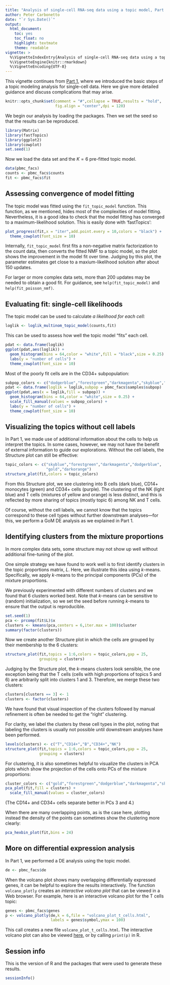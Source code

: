 ```yaml
---
title: "Analysis of single-cell RNA-seq data using a topic model, Part 2: practical implementation"
author: Peter Carbonetto
date: "`r Sys.Date()`"
output:
  html_document:
    toc: yes
    toc_float: no
    highlight: textmate
    theme: readable
vignette: >
  %\VignetteIndexEntry{Analysis of single-cell RNA-seq data using a topic model, Part 2: practical implementation}
  %\VignetteEngine{knitr::rmarkdown}
  %\VignetteEncoding{UTF-8}
---
```


This vignette continues from [Part 1][vignette-part-1], where we
introduced the basic steps of a topic modeling analysis for
single-cell data. Here we give more detailed guidance and discuss
complications that may arise.

```r
knitr::opts_chunk$set(comment = "#",collapse = TRUE,results = "hold",
                      fig.align = "center",dpi = 120)
```

We begin our analysis by loading the packages. Then we set the seed so
that the results can be reproduced.

```r
library(Matrix)
library(fastTopics)
library(ggplot2)
library(cowplot)
set.seed(1)
```

Now we load the data set and the $K = 6$ pre-fitted topic model.

```r
data(pbmc_facs)
counts <- pbmc_facs$counts
fit <- pbmc_facs$fit
```

Assessing convergence of model fitting
--------------------------------------

The topic model was fitted using the `fit_topic_model` function. This
function, as we mentioned, hides most of the complexities of model
fitting. Nevertheless, it is a good idea to check that the model
fitting has converged to a maximum-likelihood solution. This is
easily done with 'fastTopics':

```r
plot_progress(fit,x = "iter",add.point.every = 10,colors = "black") +
  theme_cowplot(font_size = 10)
```

Internally, `fit_topic_model` first fits a non-negative matrix
factorization to the count data, then converts the fitted NMF to a
topic model, so the plot shows the improvement in the model fit over
time. Judging by this plot, the parameter estimates get close to a
maxium-likelihood solution after about 150 updates.

For larger or more complex data sets, more than 200 updates may be
needed to obtain a good fit. For guidance, see `help(fit_topic_model)`
and `help(fit_poisson_nmf)`.

Evaluating fit: single-cell likelihoods
---------------------------------------

The topic model can be used to calculate *a likelihood for each cell:*

```r
loglik <- loglik_multinom_topic_model(counts,fit)
```

This can be used to assess how well the topic model "fits" each cell.

```r
pdat <- data.frame(loglik)
ggplot(pdat,aes(loglik)) +
  geom_histogram(bins = 64,color = "white",fill = "black",size = 0.25) +
  labs(y = "number of cells") +
  theme_cowplot(font_size = 10)
```

Most of the poorly fit cells are in the CD34+ subpopulation:

```r
subpop_colors <- c("dodgerblue","forestgreen","darkmagenta","skyblue","gold")
pdat <- data.frame(loglik = loglik,subpop = pbmc_facs$samples$subpop)
ggplot(pdat,aes(x = loglik,fill = subpop)) +
  geom_histogram(bins = 64,color = "white",size = 0.25) +
  scale_fill_manual(values = subpop_colors) +
  labs(y = "number of cells") +
  theme_cowplot(font_size = 10)
```

Visualizing the topics without cell labels
------------------------------------------

In Part 1, we made use of additional information about the cells to
help us interpret the topics. In some cases, however, we may not have
the benefit of external information to guide our explorations.
Without the cell labels, the Structure plot can still be effective:

```r
topic_colors <- c("skyblue","forestgreen","darkmagenta","dodgerblue",
                  "gold","darkorange")
structure_plot(fit,colors = topic_colors)
```

From this Structure plot, we see clustering into B cells (dark blue),
CD14+ monocytes (green) and CD34+ cells (purple).  The clustering of
the NK (light blue) and T cells (mixtures of yellow and orange) is
less distinct, and this is reflected by more sharing of topics (mostly
topic 6) among NK and T cells.

Of course, without the cell labels, we cannot know that the topics
correspond to these cell types without further downstream
analyses---for this, we perform a GoM DE analysis as we explained in
Part 1.

Identifying clusters from the mixture proportions
-------------------------------------------------

In more complex data sets, some structure may not show up well without
additional fine-tuning of the plot.

One simple strategy we have found to work well is to first identify
clusters in the topic proportions matrix, $L$. Here, we illustrate
this idea using *k*-means. Specifically, we apply $k$-means to the
principal components (PCs) of the mixture proportions.

We previously experimented with different numbers of clusters and we
found that 6 clusters worked best. Note that *k*-means can be
sensitive to (random) initialization, so we set the seed before
running *k*-means to ensure that the output is reproducible.

```r
set.seed(1)
pca <- prcomp(fit$L)$x
clusters <- kmeans(pca,centers = 6,iter.max = 100)$cluster
summary(factor(clusters))
```

Now we create another Structure plot in which the cells are grouped
by their membership to the 6 clusters:

```r
structure_plot(fit,topics = 1:6,colors = topic_colors,gap = 25,
               grouping = clusters)
```

Judging by the Structure plot, the *k*-means clusters look sensible,
the one exception being that the T cells (cells with high proportions
of topics 5 and 6) are arbitrarily split into clusters 1
and 3. Therefore, we merge these two clusters:

```r
clusters[clusters == 3] <- 1
clusters <- factor(clusters)
```

We have found that visual inspection of the clusters followed by
manual refinement is often be needed to get the "right" clustering.

For clarity, we label the clusters by these cell types in the plot,
noting that labeling the clusters is usually not possible until
downstream analyses have been performed.

```r
levels(clusters) <- c("T","CD14+","B","CD34+","NK")
structure_plot(fit,topics = 1:6,colors = topic_colors,gap = 25,
               grouping = clusters)
```

For clustering, it is also sometimes helpful to visualize the clusters
in PCA plots which show the projection of the cells onto PCs of the
mixture proportions:

```r
cluster_colors <- c("gold","forestgreen","dodgerblue","darkmagenta","skyblue")
pca_plot(fit,fill = clusters) +
  scale_fill_manual(values = cluster_colors)
```

(The CD14+ and CD34+ cells separate better in PCs 3 and 4.)

When there are many overlapping points, as is the case here, plotting
instead the density of the points can sometimes show the clustering
more clearly:

```r
pca_hexbin_plot(fit,bins = 24)
```

More on differential expression analysis
----------------------------------------

In Part 1, we performed a DE analysis using the topic model.

```r
de <- pbmc_facs$de
```

When the volcano plot shows many overlapping differentially expressed
genes, it can be helpful to explore the results interactively. The
function `volcano_plotly` creates an *interactive volcano plot* that can
be viewed in a Web browser. For example, here is an interactive
volcano plot for the T cells topic:

```r
genes <- pbmc_facs$genes
p <- volcano_plotly(de,k = 6,file = "volcano_plot_t_cells.html",
                    labels = genes$symbol,ymax = 100)
```

This call creates a new file `volcano_plot_t_cells.html`. The
interactive volcano plot can also be viewed [here][volcano-plotly], or
by calling `print(p)` in R.

Session info
------------

This is the version of R and the packages that were used to generate
these results.

```r
sessionInfo()
```

[vignette-part-1]: https://stephenslab.github.io/fastTopics/articles/single_cell_rnaseq_basic.html
[volcano-plotly]: https://stephenslab.github.io/fastTopics/articles/volcano_plot_t_cells.html
[zheng-2017]: https://doi.org/10.1038/ncomms14049

